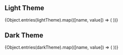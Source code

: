  
<Meta title="Colors" />
 
<h2>Light Theme</h2>
<ColorPalette key={name}>
  {Object.entries(lightTheme).map(([name, value]) => (
  <ColorItem
    key={name}
    title={name}
    subtitle={value.description}
    colors={{ [`var(${name})`]: value }}
  />
))}
</ColorPalette>
<h2>Dark Theme</h2>
<ColorPalette key={name}>
{Object.entries(darkTheme).map(([name, value]) => (
  <ColorItem
    key={name}
    title={name}
    subtitle={value.description}
    colors={{ [`var(${name})`]: value }}
  />
))}
</ColorPalette>
